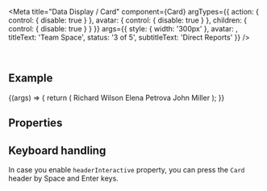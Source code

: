 
<Meta
  title="Data Display / Card"
  component={Card}
  argTypes={{
    action: { control: { disable: true } },
    avatar: { control: { disable: true } },
    children: { control: { disable: true } }
  }}
  args={{
    style: { width: '300px' },
    avatar: <Icon name="person-placeholder" />,
    titleText: 'Team Space',
    status: '3 of 5',
    subtitleText: 'Direct Reports'
  }}
/>

<DocsHeader />

<br />

## Example

<Canvas>
  <Story name="Default">
    {(args) => {
      return (
        <Card {...args}>
          <List>
            <StandardListItem description="Software Architect">Richard Wilson</StandardListItem>
            <StandardListItem description="Visual Designer">Elena Petrova</StandardListItem>
            <StandardListItem description="Quality Specialist">John Miller</StandardListItem>
          </List>
        </Card>
      );
    }}
  </Story>
</Canvas>

## Properties

<ArgsTable story="." />

## Keyboard handling

In case you enable `headerInteractive` property, you can press the `Card` header by Space and Enter keys.
